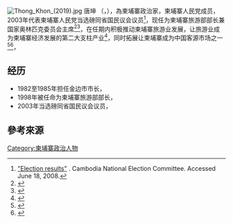 {{Infobox Officeholder
|honorific-prefix = 
|name             = 唐坤
|office           = [[柬埔寨旅游部部长|柬埔寨旅游部部长]]
|primeminister    = [[洪森|洪森]]
|term_start       = 1998年11月30日
|term_end         = 
|predecessor      = 
|successor        =
|office1          = [[金边市市长|金边市市长]]
|term_start1      = 1985
|term_end1        = 1990 
|predecessor1     = 高振达
|successor1       = [[福隆利|福隆利]] 
|birth_date       = {{birth date and age|1951|11|23|df=y}}
|party            = [[柬埔寨人民党|柬埔寨人民党]]
}} 

[[File:Thong_Khon_(2019).jpg|thumb]]
唐坤 （{{lang-km|ថោង ខុន}}，{{bd|1951年|11月23日|}}），為柬埔寨政治家，柬埔寨人民党成员，2003年代表柬埔寨人民党当选磅同省国民议会议员<ref>[http://www.necelect.org.kh/English/ElectionResult/Result_2003/Result_2003.html "Election results"] {{Wayback|url=http://www.necelect.org.kh/English/ElectionResult/Result_2003/Result_2003.html |date=20080630211011 }}. Cambodia National Election Committee. Accessed June 18, 2008.</ref>，现任为柬埔寨旅游部部长兼国家奥林匹克委员会主席<ref>{{Cite web |url=http://abundance-property.com/NewsContent.php?TP=1&MN=401 |title=國家綜合體育場首期工程正施工預計2016年竣工耗資3800萬美元 |accessdate=2016-01-29 |archive-date=2019-08-11 |archive-url=https://web.archive.org/web/20190811193301/http://abundance-property.com/NewsContent.php?TP=1&MN=401 |dead-url=no }}</ref><ref>{{cite web
|url=http://cn.thekhmerdaily.com/homepage/detail/12092
|date=2015-07-13
|title=政府批准国家综合体育场工程预算 足球场和田径场地工程或年底开工
|author=速杰达
|url-status=dead
|archive-url=https://archive.ph/JtrvV
|archive-date=2016-01-29
}}</ref>，在任期内积极推动柬埔寨旅游业发展，让旅游业成为柬埔寨经济发展的第二大支柱产业<ref>{{Cite web |url=http://cb.mofcom.gov.cn/article/zwrenkou/201404/20140400563948.shtml |title=柬埔寨2013年宏观经济形势及2014年预测|date=2014-04-25|accessdate=2016-01-29 |archive-date=2020-06-15 |archive-url=https://web.archive.org/web/20200615042117/http://cb.mofcom.gov.cn/article/zwrenkou/201404/20140400563948.shtml |dead-url=no }}</ref>，同时拓展让柬埔寨成为中国客源市场之一<ref>{{Cite web |url=http://m.xuehuile.com/blog/c301d66ec94f4fd5826495ff4e8a3f74.html |title=柬埔寨旅游业发展现状与拓展中国客源市场的对策|date=2015-03-30 |access-date=2016-01-29 |archive-date=2019-08-12 |archive-url=https://web.archive.org/web/20190812143717/http://m.xuehuile.com/blog/c301d66ec94f4fd5826495ff4e8a3f74.html |dead-url=yes }}</ref><ref>{{cite web
|url=http://www.jianhuadaily.com/index.php?option=com_k2&view=item&id=14912:2014-12-29-13-38-47
|title=中柬签署《旅游产业战略合作协议》 旨在争取更多中国游客来柬旅游 
|date=2014-12-29
|url-status=dead
|archive-url=https://archive.ph/BeRKU
|archive-date=2016-01-29
}}</ref>，

==经历==
*1982至1985年担任金边市市长，
*1998年被任命为柬埔寨旅游部部长，
*2003年当选磅同省国民议会议员，

==參考來源==
{{reflist|2}}

[[Category:柬埔寨政治人物|Category:柬埔寨政治人物]]